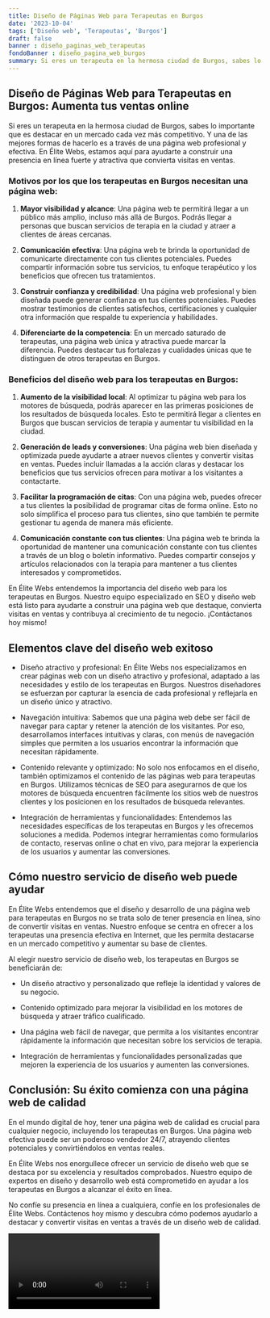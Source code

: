 ```yaml
---
title: Diseño de Páginas Web para Terapeutas en Burgos
date: '2023-10-04'
tags: ['Diseño web', 'Terapeutas', 'Burgos']
draft: false
banner : diseño_paginas_web_terapeutas
fondoBanner : diseño_pagina_web_burgos
summary: Si eres un terapeuta en la hermosa ciudad de Burgos, sabes lo importante que es destacar en un mercado cada vez más competitivo. Y una de las mejores formas de hacerlo es a través de una página web profesional y efectiva. En Élite Webs, estamos aquí para ayudarte a construir una presencia en línea fuerte y atractiva que convierta visitas en ventas.
---
```


## Diseño de Páginas Web para Terapeutas en Burgos: Aumenta tus ventas online

Si eres un terapeuta en la hermosa ciudad de Burgos, sabes lo importante que es destacar en un mercado cada vez más competitivo. Y una de las mejores formas de hacerlo es a través de una página web profesional y efectiva. En Élite Webs, estamos aquí para ayudarte a construir una presencia en línea fuerte y atractiva que convierta visitas en ventas.

### Motivos por los que los terapeutas en Burgos necesitan una página web:

1. **Mayor visibilidad y alcance**: Una página web te permitirá llegar a un público más amplio, incluso más allá de Burgos. Podrás llegar a personas que buscan servicios de terapia en la ciudad y atraer a clientes de áreas cercanas.

2. **Comunicación efectiva**: Una página web te brinda la oportunidad de comunicarte directamente con tus clientes potenciales. Puedes compartir información sobre tus servicios, tu enfoque terapéutico y los beneficios que ofrecen tus tratamientos.

3. **Construir confianza y credibilidad**: Una página web profesional y bien diseñada puede generar confianza en tus clientes potenciales. Puedes mostrar testimonios de clientes satisfechos, certificaciones y cualquier otra información que respalde tu experiencia y habilidades.

4. **Diferenciarte de la competencia**: En un mercado saturado de terapeutas, una página web única y atractiva puede marcar la diferencia. Puedes destacar tus fortalezas y cualidades únicas que te distinguen de otros terapeutas en Burgos.

### Beneficios del diseño web para los terapeutas en Burgos:

1. **Aumento de la visibilidad local**: Al optimizar tu página web para los motores de búsqueda, podrás aparecer en las primeras posiciones de los resultados de búsqueda locales. Esto te permitirá llegar a clientes en Burgos que buscan servicios de terapia y aumentar tu visibilidad en la ciudad.

2. **Generación de leads y conversiones**: Una página web bien diseñada y optimizada puede ayudarte a atraer nuevos clientes y convertir visitas en ventas. Puedes incluir llamadas a la acción claras y destacar los beneficios que tus servicios ofrecen para motivar a los visitantes a contactarte.

3. **Facilitar la programación de citas**: Con una página web, puedes ofrecer a tus clientes la posibilidad de programar citas de forma online. Esto no solo simplifica el proceso para tus clientes, sino que también te permite gestionar tu agenda de manera más eficiente.

4. **Comunicación constante con tus clientes**: Una página web te brinda la oportunidad de mantener una comunicación constante con tus clientes a través de un blog o boletín informativo. Puedes compartir consejos y artículos relacionados con la terapia para mantener a tus clientes interesados y comprometidos.

En Élite Webs entendemos la importancia del diseño web para los terapeutas en Burgos. Nuestro equipo especializado en SEO y diseño web está listo para ayudarte a construir una página web que destaque, convierta visitas en ventas y contribuya al crecimiento de tu negocio. ¡Contáctanos hoy mismo!

<GifSeo />

<Cta />

## Elementos clave del diseño web exitoso

- Diseño atractivo y profesional: En Élite Webs nos especializamos en crear páginas web con un diseño atractivo y profesional, adaptado a las necesidades y estilo de los terapeutas en Burgos. Nuestros diseñadores se esfuerzan por capturar la esencia de cada profesional y reflejarla en un diseño único y atractivo.

- Navegación intuitiva: Sabemos que una página web debe ser fácil de navegar para captar y retener la atención de los visitantes. Por eso, desarrollamos interfaces intuitivas y claras, con menús de navegación simples que permiten a los usuarios encontrar la información que necesitan rápidamente.

- Contenido relevante y optimizado: No solo nos enfocamos en el diseño, también optimizamos el contenido de las páginas web para terapeutas en Burgos. Utilizamos técnicas de SEO para asegurarnos de que los motores de búsqueda encuentren fácilmente los sitios web de nuestros clientes y los posicionen en los resultados de búsqueda relevantes.

- Integración de herramientas y funcionalidades: Entendemos las necesidades específicas de los terapeutas en Burgos y les ofrecemos soluciones a medida. Podemos integrar herramientas como formularios de contacto, reservas online o chat en vivo, para mejorar la experiencia de los usuarios y aumentar las conversiones.

## Cómo nuestro servicio de diseño web puede ayudar

En Élite Webs entendemos que el diseño y desarrollo de una página web para terapeutas en Burgos no se trata solo de tener presencia en línea, sino de convertir visitas en ventas. Nuestro enfoque se centra en ofrecer a los terapeutas una presencia efectiva en Internet, que les permita destacarse en un mercado competitivo y aumentar su base de clientes.

Al elegir nuestro servicio de diseño web, los terapeutas en Burgos se beneficiarán de:

- Un diseño atractivo y personalizado que refleje la identidad y valores de su negocio.
 
- Contenido optimizado para mejorar la visibilidad en los motores de búsqueda y atraer tráfico cualificado.

- Una página web fácil de navegar, que permita a los visitantes encontrar rápidamente la información que necesitan sobre los servicios de terapia.

- Integración de herramientas y funcionalidades personalizadas que mejoren la experiencia de los usuarios y aumenten las conversiones.

## Conclusión: Su éxito comienza con una página web de calidad

En el mundo digital de hoy, tener una página web de calidad es crucial para cualquier negocio, incluyendo los terapeutas en Burgos. Una página web efectiva puede ser un poderoso vendedor 24/7, atrayendo clientes potenciales y convirtiéndolos en ventas reales.

En Élite Webs nos enorgullece ofrecer un servicio de diseño web que se destaca por su excelencia y resultados comprobados. Nuestro equipo de expertos en diseño y desarrollo web está comprometido en ayudar a los terapeutas en Burgos a alcanzar el éxito en línea.

No confíe su presencia en línea a cualquiera, confíe en los profesionales de Élite Webs. Contáctenos hoy mismo y descubra cómo podemos ayudarlo a destacar y convertir visitas en ventas a través de un diseño web de calidad.

<Video />

<CtaBot job='Terapeutas' city='Burgos'/>

<Gmaps query='Burgos+españa+maps' />